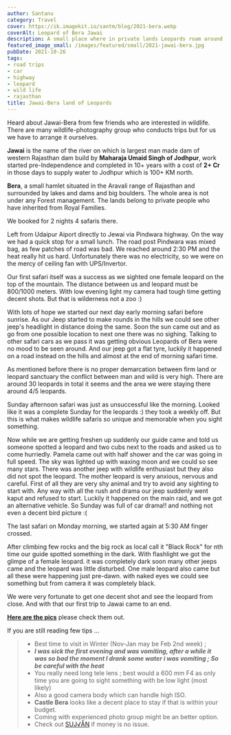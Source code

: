 ```yaml
---
author: Santanu
category: Travel
cover: https://ik.imagekit.io/santm/blog/2021-bera.webp
coverAlt: Leopard of Bera Jawai
description: A small place where in private lands Leopards roam around
featured_image_small: /images/featured/small/2021-jawai-bera.jpg
pubDate: 2021-10-26
tags:
- road trips
- car
- highway
- leopard
- wild life
- rajasthan
title: Jawai-Bera land of Leopards
---
```


Heard about Jawai-Bera from few friends who are interested in wildlife. There are many wildlife-photography group who conducts trips but for us we have to arrange it ourselves.

**Jawai** is the name of the river on which is largest man made dam of western Rajasthan dam build by  **Maharaja Umaid Singh of Jodhpur**, work started pre-Independence and completed in 10+ years with a cost of **2+ Cr** in those days to supply water to Jodhpur which is 100+ KM north.

**Bera**, a small hamlet situated in the Aravali range of Rajasthan and surrounded by lakes and dams and big boulders. The whole area is not under any Forest management. The lands belong to private people who have inherited from Royal Families.

We booked for 2 nights 4 safaris there.

Left from Udaipur Aiport directly to Jewai via Pindwara highway. On the way we had a quick stop for a small lunch. The road post Pindwara was mixed bag, as few patches of road was bad. We reached around 2:30 PM and the heat really hit us hard.
Unfortunately there was no electricity, so we were on the mercy of ceiling fan with UPS/Invertor.

Our first safari itself was a success as we sighted one female leopard on the top of the mountain.  The distance between us and leopard must be 800/1000 meters. With low evening light my camera had tough time getting decent shots. But that is wilderness not a zoo :)

With lots of hope we started our next day early morning safari before sunrise. As our Jeep started to make rounds in the hills we could see other jeep's headlight in distance doing the same. Soon the sun came out and as go from one possible location to next one there was no sighing. Talking to other safari cars as we pass it was getting obvious Leopards of Bera were no mood to be seen around. And our jeep got a flat tyre, luckily it happened on a road instead on the hills and almost at the end of morning safari time.

As mentioned before there is no proper demarcation between firm land or leopard sanctuary the conflict between man and wild is very high. There are around 30 leopards in total it seems and the area we were staying there around 4/5 leopards.

Sunday afternoon safari was just as unsuccessful like the morning. Looked like it was a complete Sunday for the leopards :) they took a weekly off. But this is  what makes wildlife safaris so unique and memorable when you sight something.

Now while we are getting freshen up suddenly our guide came and told us someone spotted a leopard and two cubs next to the roads and asked us to come hurriedly. Pamela came out with half shower and the car was going in full speed. The sky was lighted up with waxing moon and we could so see many stars. There was another jeep with  wildlife enthusiast but they also did not spot the leopard. The mother leopard is very anxious, nervous and careful. First of all they are very shy animal and try to avoid any sighting to start with. Any way with all the rush and drama our jeep suddenly went kaput and refused to start. Luckily it happened on the main raid, and we got an alternative vehicle. So Sunday was full of car drama!! and nothing not even a decent bird picture :(

The last safari on Monday morning, we started again at 5:30 AM finger crossed.

After climbing few rocks and the big rock as local call it "Black Rock" for nth time our guide spotted something in the dark. With flashlight we got the glimpe of a female leopard. it was completely dark soon many other jeeps came and the leopard was little disturbed. One male leopard also came but all these were happening just pre-dawn. with naked eyes we could see something but from camera it was completely black.

We were very fortunate to  get one decent shot and see the leopard from close. And with that our first trip to Jawai came to an end.

**[Here are the pics](https://photos.app.goo.gl/ggyrKgouPUa58PPH9)** please check them out.

If you are still reading few tips ...

> * Best time to visit in Winter (Nov-Jan may be Feb 2nd week) ; 
> * ***I was sick the first evening and was vomiting, after a while it was so bad the moment I drank some water i was vomiting ; So be careful with the heat***
> * You really need long tele lens ; best would a 600 mm F4 as only time you are going to sight something with be low light (most likely)
> * Also a good camera body which can handle high ISO.
> * **Castle Bera** looks like a decent place to stay if that is within your budget.
> * Coming with experienced photo group might be an better option.
> * Check out  [SUJ√ÅN](https://thesujanlife.com/jawai) if money is no issue.